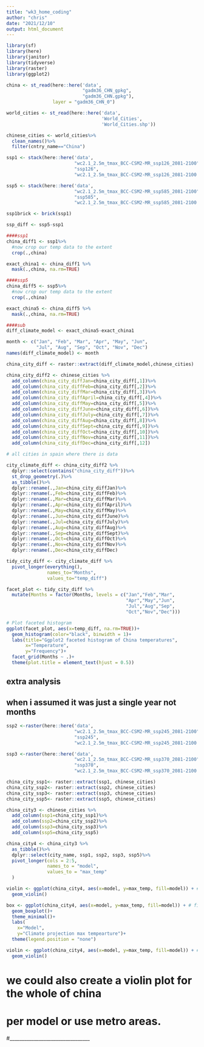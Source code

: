 ```yaml
---
title: "wk3_home_coding"
author: "chris"
date: "2021/12/10"
output: html_document
---
```

```r
library(sf)
library(here)
library(janitor)
library(tidyverse)
library(raster)
library(ggplot2)
```
```r

china <- st_read(here::here('data',
                            "gadm36_CHN_gpkg",
                            "gadm36_CHN.gpkg"),
                 layer = "gadm36_CHN_0")
```

```r

world_cities <- st_read(here::here('data',
                                   'World_Cities',
                                   'World_Cities.shp'))
```

```r
chinese_cities <- world_cities%>%
  clean_names()%>%
  filter(cntry_name=="China")
```

```r
ssp1 <- stack(here::here('data',
                         "wc2.1_2.5m_tmax_BCC-CSM2-MR_ssp126_2081-2100",
                         "ssp126",
                         "wc2.1_2.5m_tmax_BCC-CSM2-MR_ssp126_2081-2100.tif"))
```

```r
ssp5 <- stack(here::here('data',
                         "wc2.1_2.5m_tmax_BCC-CSM2-MR_ssp585_2081-2100",
                         "ssp585",
                         "wc2.1_2.5m_tmax_BCC-CSM2-MR_ssp585_2081-2100.tif"))
```

```r
ssp1brick <- brick(ssp1)
```

```r
ssp_diff <- ssp5-ssp1
```

```r
####ssp1
china_diff1 <- ssp1%>%
  #now crop our temp data to the extent
  crop(.,china)

exact_china1 <- china_diff1 %>%
  mask(.,china, na.rm=TRUE)
```

```r
####ssp5
china_diff5 <- ssp5%>%
  #now crop our temp data to the extent
  crop(.,china)

exact_china5 <- china_diff5 %>%
  mask(.,china, na.rm=TRUE)
```

```r
####sub
diff_climate_model <- exact_china5-exact_china1
```

```r
month <- c("Jan", "Feb", "Mar", "Apr", "May", "Jun", 
           "Jul", "Aug", "Sep", "Oct", "Nov", "Dec")
names(diff_climate_model) <- month
```

```r
china_city_diff <- raster::extract(diff_climate_model,chinese_cities)
```

```r
china_city_diff2 <- chinese_cities %>% 
  add_column(china_city_diffJan=china_city_diff[,1])%>%
  add_column(china_city_diffFeb=china_city_diff[,2])%>%
  add_column(china_city_diffMar=china_city_diff[,3])%>%
  add_column(china_city_diffApril=china_city_diff[,4])%>%
  add_column(china_city_diffMay=china_city_diff[,5])%>%
  add_column(china_city_diffJune=china_city_diff[,6])%>%
  add_column(china_city_diffJuly=china_city_diff[,7])%>%
  add_column(china_city_diffAug=china_city_diff[,8])%>%
  add_column(china_city_diffSept=china_city_diff[,9])%>%
  add_column(china_city_diffOct=china_city_diff[,10])%>%
  add_column(china_city_diffNov=china_city_diff[,11])%>%
  add_column(china_city_diffDec=china_city_diff[,12])
```

```r
# all cities in spain where there is data

city_climate_diff <- china_city_diff2 %>%
  dplyr::select(contains("china_city_diff"))%>%
  st_drop_geometry(.)%>%
  as_tibble()%>%
  dplyr::rename(.,Jan=china_city_diffJan)%>%
  dplyr::rename(.,Feb=china_city_diffFeb)%>%
  dplyr::rename(.,Mar=china_city_diffMar)%>%
  dplyr::rename(.,Apr=china_city_diffApril)%>%
  dplyr::rename(.,May=china_city_diffMay)%>%
  dplyr::rename(.,Jun=china_city_diffJune)%>%
  dplyr::rename(.,Jul=china_city_diffJuly)%>%
  dplyr::rename(.,Aug=china_city_diffAug)%>%
  dplyr::rename(.,Sep=china_city_diffSept)%>%
  dplyr::rename(.,Oct=china_city_diffOct)%>%
  dplyr::rename(.,Nov=china_city_diffNov)%>%
  dplyr::rename(.,Dec=china_city_diffDec)
```

```r
tidy_city_diff <- city_climate_diff %>%
  pivot_longer(everything(), 
               names_to="Months", 
               values_to="temp_diff")
```

```r
facet_plot <- tidy_city_diff %>%
  mutate(Months = factor(Months, levels = c("Jan","Feb","Mar",
                                            "Apr","May","Jun",
                                            "Jul","Aug","Sep",
                                            "Oct","Nov","Dec")))
```

```r
# Plot faceted histogram
ggplot(facet_plot, aes(x=temp_diff, na.rm=TRUE))+
  geom_histogram(color="black", binwidth = 1)+
  labs(title="Ggplot2 faceted histogram of China temperatures", 
       x="Temperature",
       y="Frequency")+
  facet_grid(Months ~ .)+
  theme(plot.title = element_text(hjust = 0.5))
```
## extra analysis
## when i assumed it was just a single year not months


```r
ssp2 <-raster(here::here('data',
                         "wc2.1_2.5m_tmax_BCC-CSM2-MR_ssp245_2081-2100",
                         "ssp245",
                         "wc2.1_2.5m_tmax_BCC-CSM2-MR_ssp245_2081-2100.tif"))

ssp3 <-raster(here::here('data',
                         "wc2.1_2.5m_tmax_BCC-CSM2-MR_ssp370_2081-2100",
                         "ssp370",
                         "wc2.1_2.5m_tmax_BCC-CSM2-MR_ssp370_2081-2100.tif"))
```

```r
china_city_ssp1<- raster::extract(ssp1, chinese_cities)
china_city_ssp2<- raster::extract(ssp2, chinese_cities)
china_city_ssp3<- raster::extract(ssp3, chinese_cities)
china_city_ssp5<- raster::extract(ssp5, chinese_cities)
```


```r
china_city3 <- chinese_cities %>% 
  add_column(ssp1=china_city_ssp1)%>%
  add_column(ssp2=china_city_ssp2)%>%
  add_column(ssp3=china_city_ssp3)%>%
  add_column(ssp5=china_city_ssp5)
```

```r
china_city4 <- china_city3 %>%
  as_tibble()%>%
  dplyr::select(city_name, ssp1, ssp2, ssp3, ssp5)%>%
  pivot_longer(cols = 2:5,
               names_to = "model",
               values_to = "max_temp"
  )
```

```r
violin <- ggplot(china_city4, aes(x=model, y=max_temp, fill=model)) + # fill=name allow to automatically dedicate a color for each group
  geom_violin()
```


```r

box <- ggplot(china_city4, aes(x=model, y=max_temp, fill=model)) + # fill=name allow to automatically dedicate a color for each group
  geom_boxplot()+
  theme_minimal()+
  labs(
    x="Model", 
    y="Climate projection max tempearture")+
  theme(legend.position = "none")
```

```r
violin <- ggplot(china_city4, aes(x=model, y=max_temp, fill=model)) + # fill=name allow to automatically dedicate a color for each group
  geom_violin()
```




# we could also create a violin plot for the whole of china
# per model or use metro areas. 
#_________________________________






